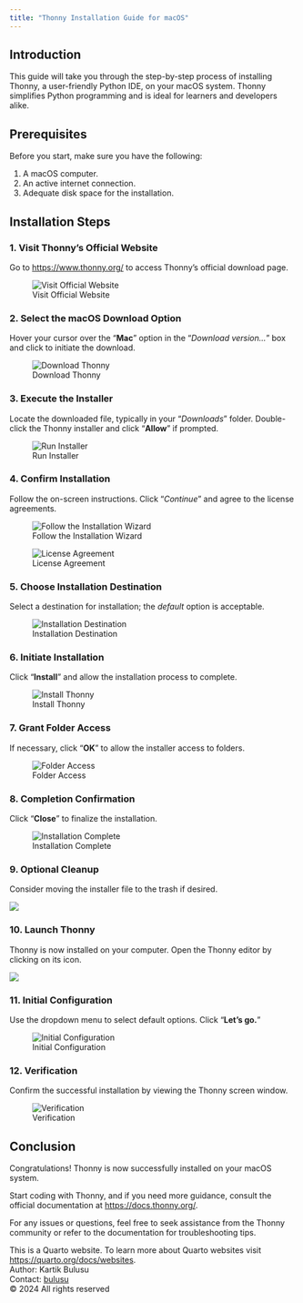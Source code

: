 ```yaml
---
title: "Thonny Installation Guide for macOS"
---
```


## Introduction

This guide will take you through the step-by-step process of installing Thonny, a user-friendly Python IDE, on your macOS system. Thonny simplifies Python programming and is ideal for learners and developers alike.

## Prerequisites

Before you start, make sure you have the following:

1. A macOS computer.
2. An active internet connection.
3. Adequate disk space for the installation.

## Installation Steps

### 1. Visit Thonny's Official Website
Go to [https://www.thonny.org/](https://www.thonny.org/) to access Thonny's official download page.

![Visit Official Website](/images/thonny-mac/Step_1.png)

### 2. Select the macOS Download Option
Hover your cursor over the "**Mac**" option in the "*Download version…*" box and click to initiate the download.

![Download Thonny](/images/thonny-mac/Step_2.png)


### 3. Execute the Installer
Locate the downloaded file, typically in your "*Downloads*" folder. Double-click the Thonny installer and click "**Allow**" if prompted.

![Run Installer](/images/thonny-mac/Step_3.png)

### 4. Confirm Installation

Follow the on-screen instructions. Click "*Continue*" and agree to the license agreements.

![Follow the Installation Wizard](/images/thonny-mac/Step_4.png)

![License Agreement](/images/thonny-mac/Step_6.png)

### 5. Choose Installation Destination

Select a destination for installation; the _default_ option is acceptable.

![Installation Destination](/images/thonny-mac/Step_7.png)

### 6. Initiate Installation
Click "**Install**" and allow the installation process to complete.

![Install Thonny](/images/thonny-mac/Step_8.png)

### 7. Grant Folder Access
If necessary, click "**OK**" to allow the installer access to folders.

![Folder Access](/images/thonny-mac/Step_9a.png)

### 8. Completion Confirmation
Click "**Close**" to finalize the installation.

![Installation Complete](/images/thonny-mac/Step_10.png)

### 9. Optional Cleanup
Consider moving the installer file to the trash if desired.

![](/images/thonny-mac/Step_11.png)

### 10. Launch Thonny
Thonny is now installed on your computer. Open the Thonny editor by clicking on its icon.

![](/images/thonny-mac/Step_12.png)

### 11. Initial Configuration
Use the dropdown menu to select default options. Click "**Let's go.**"

![Initial Configuration](/images/thonny-mac/Step_13.png)

### 12. Verification
Confirm the successful installation by viewing the Thonny screen window.

![Verification](/images/thonny-mac/Step_14.png)

## Conclusion
Congratulations! Thonny is now successfully installed on your macOS system.

Start coding with Thonny, and if you need more guidance, consult the official documentation at [https://docs.thonny.org/](https://docs.thonny.org/). 

For any issues or questions, feel free to seek assistance from the Thonny community or refer to the documentation for troubleshooting tips.


<footer>
  <p>This is a Quarto website. To learn more about Quarto websites visit <https://quarto.org/docs/websites>.<br>
  Author: Kartik Bulusu<br>
  Contact: <a href="mailto:bulusu@gwu.edu">bulusu</a><br>
  &copy; 2024 All rights reserved</p>
</footer>